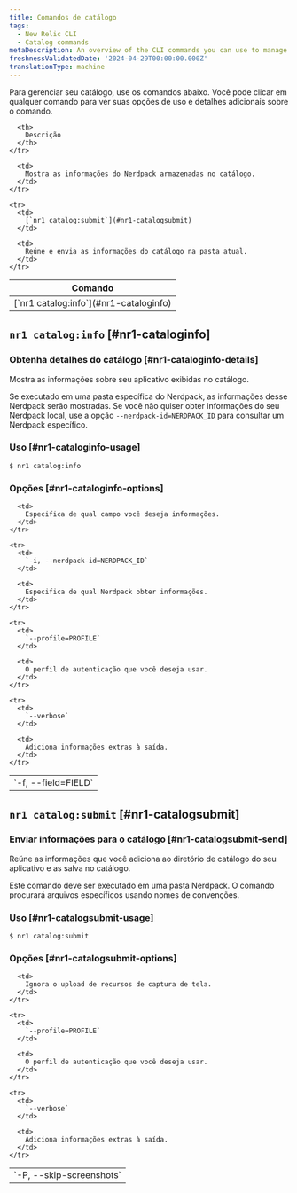 ```yaml
---
title: Comandos de catálogo
tags:
  - New Relic CLI
  - Catalog commands
metaDescription: An overview of the CLI commands you can use to manage your New Relic app catalog information.
freshnessValidatedDate: '2024-04-29T00:00:00.000Z'
translationType: machine
---
```


Para gerenciar seu catálogo, use os comandos abaixo. Você pode clicar em qualquer comando para ver suas opções de uso e detalhes adicionais sobre o comando.

<table>
  <thead>
    <tr>
      <th>
        Comando
      </th>

      <th>
        Descrição
      </th>
    </tr>
  </thead>

  <tbody>
    <tr>
      <td>
        [`nr1 catalog:info`](#nr1-cataloginfo)
      </td>

      <td>
        Mostra as informações do Nerdpack armazenadas no catálogo.
      </td>
    </tr>

    <tr>
      <td>
        [`nr1 catalog:submit`](#nr1-catalogsubmit)
      </td>

      <td>
        Reúne e envia as informações do catálogo na pasta atual.
      </td>
    </tr>
  </tbody>
</table>

## `nr1 catalog:info` [#nr1-cataloginfo]

### Obtenha detalhes do catálogo [#nr1-cataloginfo-details]

Mostra as informações sobre seu aplicativo exibidas no catálogo.

Se executado em uma pasta específica do Nerdpack, as informações desse Nerdpack serão mostradas. Se você não quiser obter informações do seu Nerdpack local, use a opção `--nerdpack-id=NERDPACK_ID` para consultar um Nerdpack específico.

### Uso [#nr1-cataloginfo-usage]

`$ nr1 catalog:info`

### Opções [#nr1-cataloginfo-options]

<table>
  <tbody>
    <tr>
      <td>
        `-f, --field=FIELD`
      </td>

      <td>
        Especifica de qual campo você deseja informações.
      </td>
    </tr>

    <tr>
      <td>
        `-i, --nerdpack-id=NERDPACK_ID`
      </td>

      <td>
        Especifica de qual Nerdpack obter informações.
      </td>
    </tr>

    <tr>
      <td>
        `--profile=PROFILE`
      </td>

      <td>
        O perfil de autenticação que você deseja usar.
      </td>
    </tr>

    <tr>
      <td>
        `--verbose`
      </td>

      <td>
        Adiciona informações extras à saída.
      </td>
    </tr>
  </tbody>
</table>

## `nr1 catalog:submit` [#nr1-catalogsubmit]

### Enviar informações para o catálogo [#nr1-catalogsubmit-send]

Reúne as informações que você adiciona ao diretório de catálogo do seu aplicativo e as salva no catálogo.

Este comando deve ser executado em uma pasta Nerdpack. O comando procurará arquivos específicos usando nomes de convenções.

### Uso [#nr1-catalogsubmit-usage]

`$ nr1 catalog:submit`

### Opções [#nr1-catalogsubmit-options]

<table>
  <tbody>
    <tr>
      <td>
        `-P, --skip-screenshots`
      </td>

      <td>
        Ignora o upload de recursos de captura de tela.
      </td>
    </tr>

    <tr>
      <td>
        `--profile=PROFILE`
      </td>

      <td>
        O perfil de autenticação que você deseja usar.
      </td>
    </tr>

    <tr>
      <td>
        `--verbose`
      </td>

      <td>
        Adiciona informações extras à saída.
      </td>
    </tr>
  </tbody>
</table>